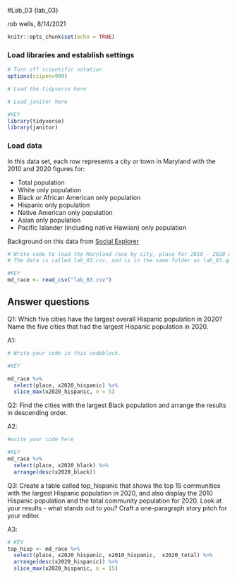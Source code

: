 #Lab_03 {lab_03}

rob wells, 8/14/2021

```r
knitr::opts_chunk$set(echo = TRUE)
```

### Load libraries and establish settings
```r
# Turn off scientific notation
options(scipen=999)

# Load the tidyverse here

# Load janitor here

#KEY
library(tidyverse)
library(janitor)

```

### Load data

In this data set, each row represents a city or town in Maryland with the 2010 and 2020 figures for: 

-  Total population 
-  White only population
-  Black or African American only population
-  Hispanic only population 
-  Native American only population
-  Asian only population
-  Pacific Islander (including native Hawiian) only population

Background on this data from [Social Explorer](https://www.socialexplorer.com/data/ACS2016_5yr/metadata/?ds=ACS16_5yr&table=B02001) 
```r
# Write code to load the Maryland race by city, place for 2010 - 2020 and call it md_race.
# The data is called lab_03.csv, and is in the same folder as lab_03.qmd (this data notebook)

#KEY
md_race <- read_csv("lab_03.csv")

```

## Answer questions

Q1: Which five cities have the largest overall Hispanic population in 2020? Name the five cities that had the largest Hispanic population in 2020. 

A1:
```r

# Write your code in this codeblock.

#KEY

md_race %>% 
  select(place, x2020_hispanic) %>% 
  slice_max(x2020_hispanic, n = 5)

```

Q2: Find the cities with the largest Black population and arrange the results in descending order. 

A2:

```r
#write your code here

#KEY
md_race %>% 
  select(place, x2020_black) %>% 
  arrange(desc(x2020_black))

```

Q3: Create a table called top_hispanic that shows the top 15 communities with the largest Hispanic population in 2020, and also display the 2010 Hispanic population and the total community population for 2020. Look at your results - what stands out to you? Craft a one-paragraph story pitch for your editor. 

A3:

```r

# KEY
top_hisp <- md_race %>% 
  select(place, x2020_hispanic, x2010_hispanic,  x2020_total) %>% 
  arrange(desc(x2020_hispanic)) %>% 
  slice_max(x2020_hispanic, n = 15)

```
